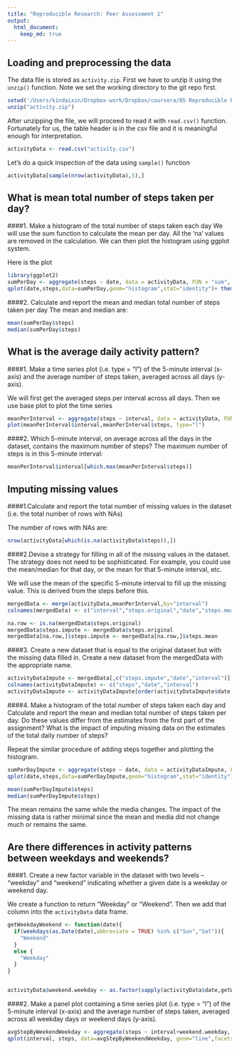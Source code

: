 ```yaml
---
title: "Reproducible Research: Peer Assessment 1"
output: 
  html_document:
    keep_md: true
---
```



## Loading and preprocessing the data
The data file is stored as `activity.zip`. First we have to unzip it using the `unzip()` function. Note we set the working directory to the git repo first. 

```r
setwd('/Users/kindaixin/Dropbox-work/Dropbox/coursera/05 Reproducible Research/PA1/RepData_PeerAssessment1')
unzip("activity.zip")
```

After unzipping the file, we will proceed to read it with `read.csv()` function. Fortunately for us, the table header is in the csv file and it is meaningful enough for interpretation.

```r
activityData <- read.csv("activity.csv")
```

Let's do a quick inspection of the data using `sample()` function

```r
activityData[sample(nrow(activityData),5),]
```

## What is mean total number of steps taken per day?

####1. Make a histogram of the total number of steps taken each day
We will use the sum function to calculate the mean per day. All the 'na' values are removed in the calculation. We can then plot the histogram using ggplot system.

Here is the plot

```r
library(ggplot2)
sumPerDay <- aggregate(steps ~ date, data = activityData, FUN = "sum", na.rm = TRUE)
qplot(date,steps,data=sumPerDay,geom="histogram",stat="identity")+ theme(axis.text.x = element_text(angle = 90, hjust = 1))

```

####2. Calculate and report the mean and median total number of steps taken per day
The mean and median are:

```r
mean(sumPerDay$steps)
median(sumPerDay$steps)
```

## What is the average daily activity pattern?

####1. Make a time series plot (i.e. type = "l") of the 5-minute interval (x-axis) and the average number of steps taken, averaged across all days (y-axis).

We will first get the averaged steps per interval across all days. Then we use base plot to plot the time series
```r
meanPerInterval <- aggregate(steps ~ interval, data = activityData, FUN = "mean", na.rm = TRUE)
plot(meanPerInterval$interval,meanPerInterval$steps, type="l")
```

####2. Which 5-minute interval, on average across all the days in the dataset, contains the maximum number of steps?
The maximum number of steps is in this 5-minute interval:

```r
meanPerInterval$interval[which.max(meanPerInterval$steps)]
```


## Imputing missing values
####1.Calculate and report the total number of missing values in the dataset (i.e. the total number of rows with NAs)

The number of rows with NAs are:
```r
nrow(activityData[which(is.na(activityData$steps)),])
```

####2.Devise a strategy for filling in all of the missing values in the dataset. The strategy does not need to be sophisticated. For example, you could use the mean/median for that day, or the mean for that 5-minute interval, etc.

We will use the mean of the specific 5-minute interval to fill up the missing value. This is derived from the steps before this.

```r
mergedData <- merge(activityData,meanPerInterval,by="interval")
colnames(mergedData) <- c("interval","steps.original","date","steps.mean")

na.row <- is.na(mergedData$steps.original)
mergedData$steps.impute <- mergedData$steps.original
mergedData[na.row,]$steps.impute <- mergedData[na.row,]$steps.mean
```

####3. Create a new dataset that is equal to the original dataset but with the missing data filled in.
Create a new dataset from the mergedData with the appropriate name.

```r
activityDataImpute <- mergedData[,c("steps.impute","date","interval")]
colnames(activityDataImpute) <- c("steps","date","interval")
activityDataImpute <- activityDataImpute[order(activityDataImpute$date,activityDataImpute$interval),]
```

####4. Make a histogram of the total number of steps taken each day and Calculate and report the mean and median total number of steps taken per day. Do these values differ from the estimates from the first part of the assignment? What is the impact of imputing missing data on the estimates of the total daily number of steps?

Repeat the similar procedure of adding steps together and plotting the histogram.

```r
sumPerDayImpute <- aggregate(steps ~ date, data = activityDataImpute, FUN = "sum")
qplot(date,steps,data=sumPerDayImpute,geom="histogram",stat="identity")+ theme(axis.text.x = element_text(angle = 90, hjust = 1))

mean(sumPerDayImpute$steps)
median(sumPerDayImpute$steps)
```

The mean remains the same while the media changes. The impact of the missing data is rather minimal since the mean and media did not change much or remains the same.

## Are there differences in activity patterns between weekdays and weekends?
####1. Create a new factor variable in the dataset with two levels -- "weekday" and "weekend" indicating whether a given date is a weekday or weekend day.

We create a function to return "Weekday" or "Weekend". Then we add that column into the `activityData` data frame.
```r
getWeekdayWeekend <- function(date){
  if(weekdays(as.Date(date),abbreviate = TRUE) %in% c("Sun","Sat")){
    "Weekend"
  }
  else {
    "Weekday"
  }
}


activityData$weekend.weekday <- as.factor(sapply(activityData$date,getWeekdayWeekend))
```

####2. Make a panel plot containing a time series plot (i.e. type = "l") of the 5-minute interval (x-axis) and the average number of steps taken, averaged across all weekday days or weekend days (y-axis).

```r
avgStepByWeekendWeekday <- aggregate(steps ~ interval+weekend.weekday, data = activityData, FUN = "mean", na.rm = TRUE)
qplot(interval, steps, data=avgStepByWeekendWeekday, geom="line",facets = weekend.weekday~.)
```



